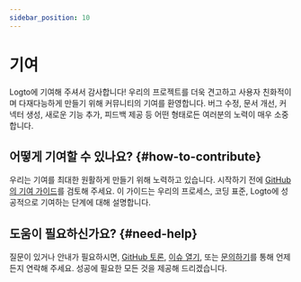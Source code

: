 ```yaml
---
sidebar_position: 10
---
```


# 기여

Logto에 기여해 주셔서 감사합니다! 우리의 프로젝트를 더욱 견고하고 사용자 친화적이며 다재다능하게 만들기 위해 커뮤니티의 기여를 환영합니다. 버그 수정, 문서 개선, 커넥터 생성, 새로운 기능 추가, 피드백 제공 등 어떤 형태로든 여러분의 노력이 매우 소중합니다.

## 어떻게 기여할 수 있나요? \{#how-to-contribute}

우리는 기여를 최대한 원활하게 만들기 위해 노력하고 있습니다. 시작하기 전에 [GitHub의 기여 가이드](https://github.com/logto-io/logto/blob/master/.github/CONTRIBUTING.md)를 검토해 주세요. 이 가이드는 우리의 프로세스, 코딩 표준, Logto에 성공적으로 기여하는 단계에 대해 설명합니다.

## 도움이 필요하신가요? \{#need-help}

질문이 있거나 안내가 필요하시면, [GitHub 토론](https://github.com/logto-io/logto/discussions), [이슈 열기](https://github.com/logto-io/logto/issues), 또는 [문의하기](https://logto.io/contact)를 통해 언제든지 연락해 주세요. 성공에 필요한 모든 것을 제공해 드리겠습니다.
